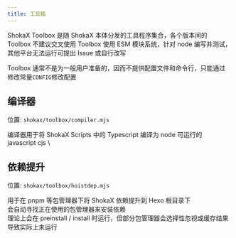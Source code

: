 ```yaml
---
title: 工具箱
---
```


ShokaX Toolbox 是随 ShokaX 本体分发的工具程序集合，各个版本间的 Toolbox 不建议交叉使用
Toolbox 使用 ESM 模块系统，针对 node 编写并测试，其他平台无法运行可提出 Issue 或自行改写

Toolbox 通常不是为一般用户准备的，因而不提供配置文件和命令行，只能通过修改常量`CONFIG`修改配置

## 编译器
位置: `shokax/toolbox/compiler.mjs`

编译器用于将 ShokaX Scripts 中的 Typescript 编译为 node 可运行的 javascript cjs \


## 依赖提升
位置: `shokax/toolbox/hoistdep.mjs`

用于在 pnpm 等包管理器下将 ShokaX 依赖提升到 Hexo 根目录下 \
会自动寻找正在使用的包管理器来安装依赖 \
理论上会在 preinstall / install 时运行，但部分包管理器会选择性忽视或缓存结果导致实际上未运行


